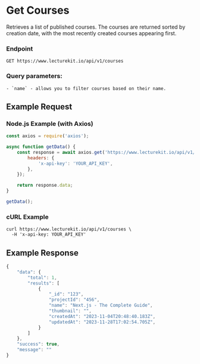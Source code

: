 # Get Courses

Retrieves a list of published courses. The courses are returned sorted by creation date, with the most recently created courses appearing first.

### Endpoint

```plaintext
GET https://www.lecturekit.io/api/v1/courses
```

### Query parameters:
    - `name` - allows you to filter courses based on their name.

## Example Request

### Node.js Example (with Axios)

```js copy
const axios = require('axios');

async function getData() {
	const response = await axios.get('https://www.lecturekit.io/api/v1/courses', {
		headers: {
			'x-api-key': 'YOUR_API_KEY',
		},
	});

	return response.data;
}

getData();
```

### cURL Example

```curl copy
curl https://www.lecturekit.io/api/v1/courses \
  -H 'x-api-key: YOUR_API_KEY'
```

## Example Response

```js
{
    "data": {
        "total": 1,
        "results": [
            {
                "_id": "123",
                "projectId": "456",
                "name": "Next.js - The Complete Guide",
                "thumbnail": "",
                "createdAt": "2023-11-04T20:48:40.183Z",
                "updatedAt": "2023-11-28T17:02:54.705Z",
            }
        ]
    },
    "success": true,
    "message": ""
}
```
